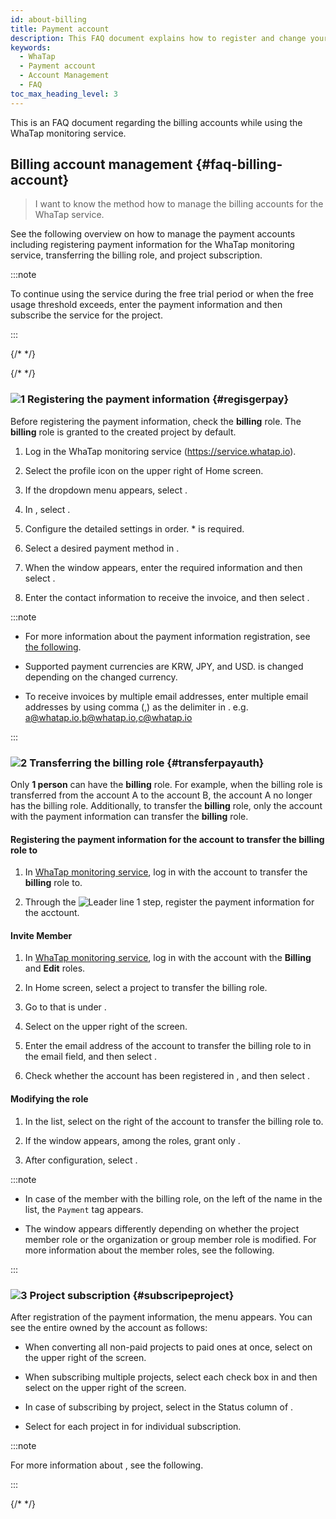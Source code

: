 ```yaml
---
id: about-billing
title: Payment account
description: This FAQ document explains how to register and change your billing account on WhaTap.
keywords:
  - WhaTap
  - Payment account
  - Account Management
  - FAQ
toc_max_heading_level: 3
---
```


This is an FAQ document regarding the billing accounts while using the WhaTap monitoring service.

<div className="faqs">

## Billing account management {#faq-billing-account}

> I want to know the method how to manage the billing accounts for the WhaTap service.

See the following overview on how to manage the payment accounts including registering payment information for the WhaTap monitoring service, transferring the billing role, and project subscription. 

:::note

To continue using the service during the free trial period or when the free usage threshold exceeds, enter the payment information and then subscribe the service for the project. 

:::

</div>

{/* <Steps type="yl"> */}

{/* <Steps> */}

<div className="faq-about-billing">

### ![1](/img/number-01.png) Registering the payment information {#regisgerpay}

Before registering the payment information, check the **billing** role. The **billing** role is granted to the created project by default.

1. Log in the WhaTap monitoring service (https://service.whatap.io). 

2. Select the profile icon on the upper right of Home screen.

3. If the dropdown menu appears, select <Cmdname sid="my_usage" className="uitext" />.

   <ImgLang img='billing-select-my-usage.png' desc='Usage' />

4. In <Cmdname sid="payment_information" className="uitext" />, select <Cmdname sid="register_billing_info" className="uitext" />.

5. Configure the detailed settings in order. <span class="vslow">\*</span> is required.

6. Select a desired payment method in <Cmdname sid="payment_method" className="uitext" />.

7. When the <Cmdname sid="register_billing_info" className="uitext" /> window appears, enter the required information and then select <Cmdname sid="apply" className="uitext" />.

8. Enter the contact information to receive the invoice, and then select <Cmdname sid="save" className="uitext" />.

:::note 

- For more information about the payment information registration, see [the following](/management/billing).

- Supported payment currencies are <UI>KRW</UI>, <UI>JPY</UI>, and <UI>USD</UI>. <Cmdname sid="payment_method" className="uitext" /> is changed depending on the changed currency.

- To receive invoices by multiple email addresses, enter multiple email addresses by using comma (,) as the delimiter in <Cmdname sid="invoice_cc" className="uitext" />. e.g. a@whatap.io,b@whatap.io,c@whatap.io

  <ImgLang img='best-p/about-billing-member-recipient.png' desc='Bill recipient setting' />

:::

### ![2](/img/number-02.png) Transferring the billing role {#transferpayauth}

Only **1 person** can have the **billing** role. For example, when the billing role is transferred from the account A to the account B, the account A no longer has the billing role. Additionally, to transfer the **billing** role, only the account with the payment information can transfer the **billing** role.

#### Registering the payment information for the account to transfer the billing role to

1. In [WhaTap monitoring service](https://service.whatap.io), log in with the account to transfer the **billing** role to.

2. Through the ![Leader line 1](/img/number-01.png) step, register the payment information for the acctount.

#### Invite Member

1. In [WhaTap monitoring service](https://service.whatap.io), log in with the account with the **Billing** and **Edit** roles.

2. In Home screen, select a project to transfer the billing role. 

3. Go to <Cmdname sid="project_member" className="uitext" /> that is under <Cmdname sid="management" className="uitext" />.

4. Select <Cmdname sid="invite_member" className="uitext" /> on the upper right of the screen.

5. Enter the email address of the account to transfer the billing role to in the email field, and then select <Cmdname sid="add" className="uitext" />.

6. Check whether the account has been registered in <Cmdname sid="member_invite_list" className="uitext" replace=" ({length})" />, and then select <Cmdname sid="complete" className="uitext" />.

#### Modifying the role

<ImgLang img='best-p/about-billing-member-role.png' desc='Edit Role' />

1. In the <Cmdname sid="project_member" className="uitext" /> list, select <LinkImage img="char-a.svg" desc="Leader line a" /> <LinkImage img="ico-edit.svg" desc="Edit icon" /> on the right of the account to transfer the billing role to.

2. If the <Cmdname sid="edit_member_role" className="uitext" /> window appears, among the roles, grant only <LinkImage img="char-b.svg" desc="Leader line b" /> <Cmdname sid="billing" className="uitext" />.

3. After configuration, select <LinkImage img="char-c.svg" desc="Leader line c" /> <Cmdname sid="apply" className="uitext" />.

:::note

- In case of the member with the billing role, on the left of the name in the <Cmdname sid="project_member" className="uitext" /> list, the <code class='pay'>Payment</code> tag appears. 

- The <Cmdname sid="edit_member_role" className="uitext" /> window appears differently depending on whether the project member role or the organization or group member role is modified. For more information about the member roles, see <Link to="/project/project-structure#project-auth">the following</Link>.

:::

### ![3](/img/number-03.png) Project subscription {#subscripeproject}

After registration of the payment information, the <Cmdname sid="side_projectSubscription" className="uitext" /> menu appears. You can see the entire <Cmdname sid="project_list" className="uitext" /> owned by the account as follows: 

<ImgLang img='best-p/about-billing-subscription.png' desc='Project Subscription' />

- When converting all non-paid projects to paid ones at once, select <Cmdname sid="BTN06013" className="uitext" /> on the upper right of the screen.

- When subscribing multiple projects, select each check box in <Cmdname sid="project_list" className="uitext" /> and then select <Cmdname sid="BTN06013" className="uitext" /> on the upper right of the screen.

- In case of subscribing by project, select <Cmdname sid="subscribe" className="uitext" /> in the Status column of <Cmdname sid="project_list" className="uitext" />.

- Select <Cmdname sid="subscribe" className="uitext" /> for each project in <Cmdname sid="project_list" className="uitext" /> for individual subscription.

:::note

For more information about <Cmdname sid="side_projectSubscription" className="uitext" />, see <Link to="management/billing#project-subscription">the following</Link>.

:::

{/* </Steps> */}

</div>
